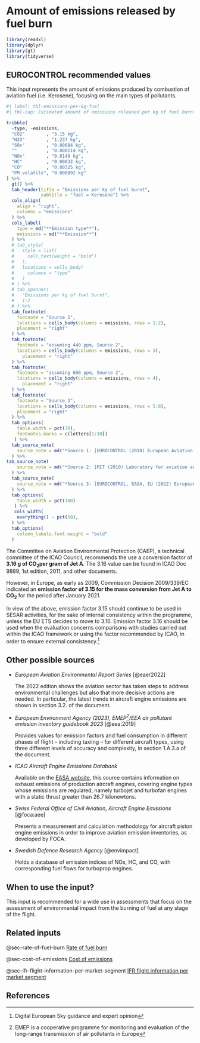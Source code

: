 # Amount of emissions released by fuel burn {#sec-amount-of-emissions-released-by-fuel-burn}


```r
library(readxl)
library(dplyr)
library(gt)
library(tidyverse)
```

## EUROCONTROL recommended values 

This input represents the amount of emissions produced by combustion of aviation
fuel (i.e. Kerosene), focusing on the main types of pollutants.

```r
#| label: tbl-emissions-per-kg-fuel
#| tbl-cap: Estimated amount of emissions released per kg of fuel burnt

tribble(
  ~type, ~emissions,
  "CO2"        , "3.15 kg",
  "H2O"        , "1.237 kg",
  "SOx"        , "0.00084 kg",
  ""           , "0.000114 kg",
  "NOx"        , "0.0148 kg",
  "HC"         , "0.00032 kg",
  "CO"         , "0.00325 kg",
  "PM volatile", "0.000092 kg"
) %>% 
  gt() %>% 
  tab_header(title = "Emissions per kg of fuel burnt",
             subtitle = "fuel = Kerosene") %>%
  cols_align(
    align = "right",
    columns = "emissions"
  ) %>% 
  cols_label(
    type = md("**Emission type**"),
    emissions = md("**Emission**")
  ) %>%
  # tab_style(
  #   style = list(
  #     cell_text(weight = "bold")
  #   ),
  #   locations = cells_body(
  #     columns = "type"
  #   )
  # ) %>% 
  # tab_spanner(
  #   "Emissions per kg of fuel burnt",
  #   1:2
  # ) %>% 
  tab_footnote(
    footnote = "Source 1",
    locations = cells_body(columns = emissions, rows = 1:2),
    placement = "right"
  ) %>% 
  tab_footnote(
    footnote = "assuming 440 ppm, Source 2",
    locations = cells_body(columns = emissions, rows = 3),
      placement = "right"
  ) %>% 
  tab_footnote(
    footnote = "assuming 600 ppm, Source 2",
    locations = cells_body(columns = emissions, rows = 4),
      placement = "right"
  ) %>% 
  tab_footnote(
    footnote = "Source 3",
    locations = cells_body(columns = emissions, rows = 5:8),
    placement = "right"
  ) %>% 
  tab_options(
    table.width = pct(70),
    footnotes.marks = c(letters[1:10])
   ) %>% 
  tab_source_note(
    source_note = md("*Source 1: [EUROCONTROL (2018) European Aviation Fuel Burn and Emissions Inventory System for the European Environment Agency](https://www.eurocontrol.int/publication/european-aviation-fuel-burn-and-emissions-inventory-system-feis-european-environment)*")
  ) %>% 
tab_source_note(
    source_note = md("*Source 2: [MIT (2010) Laboratory for aviation and the environment – Guidance on the use of AEDT for gridded aircraft emissions in atmospheric models](https://citeseerx.ist.psu.edu/viewdoc/download?doi=10.1.1.719.2090&rep=rep1&type=pdf)*")
  ) %>% 
  tab_source_note(
    source_note = md("*Source 3: [EUROCONTROL, EASA, EU (2022) European Aviation Environmental Report, EU27+FTA aviation emissions for year 2021](https://www.eurocontrol.int/publication/european-aviation-environmental-report-2022)*")
  ) %>% 
  tab_options(
    table.width = pct(100)
   ) %>% 
   cols_width(
    everything() ~ pct(50),
  ) %>% 
  tab_options(
    column_labels.font.weight = "bold"
  )
```

The Committee on Aviation Environmental Protection (CAEP), a technical committee
of the ICAO Council, recommends the use a conversion factor of **3.16 g of CO~2~per gram of Jet A**. 
The 3.16 value can be found in ICAO Doc 9889, 1st edition, 2011, and other documents.

However, in Europe, as early as 2009, Commission Decision 2009/339/EC indicated 
an **emission factor of 3.15 for the mass conversion from Jet A to CO~2~** for 
the period after January 2021.

In view of the above, emission factor 3.15 should continue to be used in SESAR 
activities, for the sake of internal consistency within the programme, unless 
the EU ETS decides to move to 3.16. Emission factor 3.16 should be used when the
evaluation concerns comparisons with studies carried out within the ICAO framework
or using the factor recommended by ICAO, in order to ensure external consistency.^[Digital European Sky guidance and expert opinion]

## Other possible sources

* *European Aviation Environmental Report Series* [@eaer2022]
  
  The 2022 edition shows the aviation sector has taken steps to address 
  environmental challenges but also that more decisive actions are needed. 
  In particular, the latest trends in aircraft engine emissions are shown in 
  section 3.2. of the document.

* *European Environment Agency (2023), EMEP^[EMEP is a cooperative programme for monitoring and evaluation of the long-range transmission of air pollutants in Europe]/EEA air pollutant emission inventory guidebook 2023* [@eea:2019]

  Provides values for emission factors and fuel consumption in different phases 
  of flight – including taxiing – for different aircraft types, using three 
  different levels of accuracy and complexity, in section 1.A.3.a of the document.

* *ICAO Aircraft Engine Emissions Databank*

  Available on the [EASA website](https://www.easa.europa.eu/en/domains/environment/icao-aircraft-engine-emissions-databank), 
  this source contains information on exhaust emissions of production aircraft engines,
  covering engine types whose emissions are regulated, namely turbojet and turbofan 
  engines with a static thrust greater than 26.7 kilonewtons.

* *Swiss Federal Office of Civil Aviation, Aircraft Engine Emissions* [@foca:aee]
   
   Presents a measurement and calculation methodology for aircraft piston engine
   emissions in order to improve aviation emission inventories, as developed by FOCA.

* *Swedish Defence Research Agency* [@envimpact]

  Holds a database of emission indices of NOx, HC, and CO, with corresponding 
  fuel flows for turboprop engines.

## When to use the input? 

This input is recommended for a wide use in assessments that focus on the 
assessment of environmental impact from the burning of fuel at any stage of the flight.

## Related inputs

@sec-rate-of-fuel-burn [Rate of fuel burn](#sec-rate-of-fuel-burn)

@sec-cost-of-emissions [Cost of emissions](#sec-cost-of-emissions)

@sec-ifr-flight-information-per-market-segment [IFR flight information per market segment](#sec-ifr-flight-information-per-market-segment)

## References
